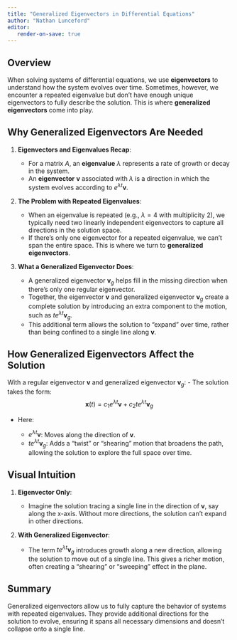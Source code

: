 ```yaml
---
title: "Generalized Eigenvectors in Differential Equations"
author: "Nathan Lunceford"
editor: 
   render-on-save: true
---
```

## Overview

When solving systems of differential equations, we use **eigenvectors** to understand how the system evolves over time. Sometimes, however, we encounter a repeated eigenvalue but don't have enough unique eigenvectors to fully describe the solution. This is where **generalized eigenvectors** come into play.

## Why Generalized Eigenvectors Are Needed

1. **Eigenvectors and Eigenvalues Recap**:

   - For a matrix $A$, an **eigenvalue** $\lambda$ represents a rate of growth or decay in the system.
   - An **eigenvector** $\mathbf{v}$ associated with $\lambda$ is a direction in which the system evolves according to $e^{\lambda t} \mathbf{v}$.

2. **The Problem with Repeated Eigenvalues**:

   - When an eigenvalue is repeated (e.g., $\lambda = 4$ with multiplicity 2), we typically need two linearly independent eigenvectors to capture all directions in the solution space.
   - If there’s only one eigenvector for a repeated eigenvalue, we can't span the entire space. This is where we turn to **generalized eigenvectors**.

3. **What a Generalized Eigenvector Does**:

   - A generalized eigenvector $\mathbf{v}_g$ helps fill in the missing direction when there's only one regular eigenvector.
   - Together, the eigenvector $\mathbf{v}$ and generalized eigenvector $\mathbf{v}_g$ create a complete solution by introducing an extra component to the motion, such as $t e^{\lambda t} \mathbf{v}_g$.
   - This additional term allows the solution to "expand" over time, rather than being confined to a single line along $\mathbf{v}$.

## How Generalized Eigenvectors Affect the Solution

With a regular eigenvector $\mathbf{v}$ and generalized eigenvector $\mathbf{v}_g$:
- The solution takes the form:
  $$
  \mathbf{x}(t) = c_1 e^{\lambda t} \mathbf{v} + c_2 t e^{\lambda t} \mathbf{v}_g
  $$

- Here:

  - $e^{\lambda t} \mathbf{v}$: Moves along the direction of $\mathbf{v}$.
  - $t e^{\lambda t} \mathbf{v}_g$: Adds a "twist" or "shearing" motion that broadens the path, allowing the solution to explore the full space over time.

## Visual Intuition

1. **Eigenvector Only**:

   - Imagine the solution tracing a single line in the direction of $\mathbf{v}$, say along the x-axis. Without more directions, the solution can't expand in other directions.

2. **With Generalized Eigenvector**:

   - The term $t e^{\lambda t} \mathbf{v}_g$ introduces growth along a new direction, allowing the solution to move out of a single line. This gives a richer motion, often creating a "shearing" or "sweeping" effect in the plane.

## Summary

Generalized eigenvectors allow us to fully capture the behavior of systems with repeated eigenvalues. They provide additional directions for the solution to evolve, ensuring it spans all necessary dimensions and doesn’t collapse onto a single line.

